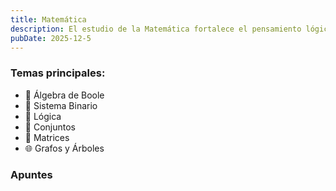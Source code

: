 ```yaml
---
title: Matemática
description: El estudio de la Matemática fortalece el pensamiento lógico, la comprensión de estructuras y relaciones abstractas, así como la capacidad de formular y manipular algoritmos. Estos conocimientos resultan fundamentales para interpretar y aplicar conceptos de programación, como el diseño de algoritmos, la manipulación de estructuras de datos y la optimización de procesos.
pubDate: 2025-12-5
---
```


<h3 class="assignatureTitle">Temas principales:</h3>

- 🧠 Álgebra de Boole
- 💾 Sistema Binario
- 🧩 Lógica
- 🧮 Conjuntos
- 🔢 Matrices
- 🌐 Grafos y Árboles

<h3 class="assignatureTitle">Apuntes</h3>

<div class="flex flex-wrap gap">
  <CardLink
    title="Álgebra de Boole"
    description="El Álgebra de Boole es un sistema matemático que trabaja con variables que pueden tomar únicamente dos valores, 0 (falso) y 1 (verdadero). Esta característica la hace..."
    href="/apuntes/tup/primer-cuatrimestre/matematica/temas/algebra-de-boole"
  />
  <CardLink
    title="Sistema Binario"
    description="El sistema binario es un sistema de numeración que utiliza solo dos dígitos, 0 y 1. Es la base del funcionamiento de todos los dispositivos electrónicos y..."
    href="/apuntes/tup/primer-cuatrimestre/matematica/temas/sistema-binario"
  />
  <CardLink
    title="Lógica"
    description="La lógica en matemáticas, como materia, trata del estudio de las reglas del razonamiento válido. Es una herramienta fundamental para..."
    href="/apuntes/tup/primer-cuatrimestre/matematica/temas/logica"
  />
</div>
